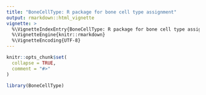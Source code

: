 ```yaml
---
title: "BoneCellType: R package for bone cell type assignment"
output: rmarkdown::html_vignette
vignette: >
  %\VignetteIndexEntry{BoneCellType: R package for bone cell type assignment}
  %\VignetteEngine{knitr::rmarkdown}
  %\VignetteEncoding{UTF-8}
---
```


```r
knitr::opts_chunk$set(
  collapse = TRUE,
  comment = "#>"
)
```

```r
library(BoneCellType)
```
